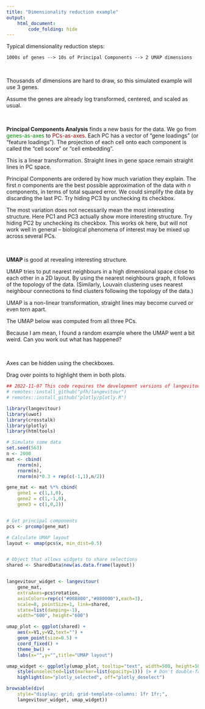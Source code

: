 ```yaml
---
title: "Dimensionality reduction example"
output:
    html_document:
        code_folding: hide
---
```


Typical dimensionality reduction steps: 

`1000s of genes --> 10s of Principal Components --> 2 UMAP dimensions`

<br>

Thousands of dimensions are hard to draw, so this simulated example will use 3 genes. 

Assume the genes are already log transformed, centered, and scaled as usual.

<br>

**Principal Components Analysis** finds a new basis for the data. We go from <span style="color: #008800">genes-as-axes</span> to <span style="color: #880000">PCs-as-axes</span>. Each PC has a vector of "gene loadings" (or "feature loadings"). The projection of each cell onto each component is called the "cell score" or "cell embedding".

This is a linear transformation. Straight lines in gene space remain straight lines in PC space.

Principal Components are ordered by how much variation they explain. The first *n* components are the best possible approximation of the data with *n* components, in terms of total squared error. We could simplify the data by discarding the last PC. Try hiding PC3 by unchecking its checkbox.

The most variation does not necessarily mean the most interesting structure. Here PC1 and PC3 actually show more interesting structure. Try hiding PC2 by unchecking its checkbox. This works ok here, but will not work well in general -- biological phenomena of interest may be mixed up across several PCs.

<br>

**UMAP** is good at revealing interesting structure.

UMAP tries to put nearest neighbours in a high dimensional space close to each other in a 2D layout. By using the nearest neighbours graph, it follows of the topology of the data. (Similarly, Louvain clustering uses nearest neighbour connections to find clusters following the topology of the data.)

UMAP is a non-linear transformation, straight lines may become curved or even torn apart.

The UMAP below was computed from all three PCs.

Because I am mean, I found a random example where the UMAP went a bit weird. Can you work out what has happened?

<br>

Axes can be hidden using the checkboxes.

Drag over points to highlight them in both plots.

```r
## 2022-11-07 This code requires the development versions of langevitour and plotly.R
# remotes::install_github("pfh/langevitour")
# remotes::install_github("plotly/plotly.R")

library(langevitour)
library(uwot)
library(crosstalk)
library(plotly)
library(htmltools)

# Simulate some data
set.seed(563)
n <- 2000
mat <- cbind(
    rnorm(n),
    rnorm(n),
    rnorm(n)*0.3 + rep(c(-1,1),n/2))

gene_mat <- mat %*% cbind(
    gene1 = c(1,1,0),
    gene2 = c(1,-1,0),
    gene3 = c(1,0,2))


# Get principal components
pcs <- prcomp(gene_mat)

# Calculate UMAP layout
layout <- umap(pcs$x, min_dist=0.5)


# Object that allows widgets to share selections
shared <- SharedData$new(as.data.frame(layout))


langevitour_widget <- langevitour(
    gene_mat, 
    extraAxes=pcs$rotation, 
    axisColors=rep(c("#008800","#880000"),each=3), 
    scale=8, pointSize=1, link=shared, 
    state=list(damping=-1),
    width="600", height="600")

umap_plot <- ggplot(shared) + 
    aes(x=V1,y=V2,text="") + 
    geom_point(size=0.5) + 
    coord_fixed() +
    theme_bw() +
    labs(x="",y="",title="UMAP layout")

umap_widget <- ggplotly(umap_plot, tooltip="text", width=500, height=500) |> 
    style(unselected=list(marker=list(opacity=1))) |> # Don't double-fade unselected points
    highlight(on="plotly_selected", off="plotly_deselect")

browsable(div(
    style="display: grid; grid-template-columns: 1fr 1fr;", 
    langevitour_widget, umap_widget))

```
